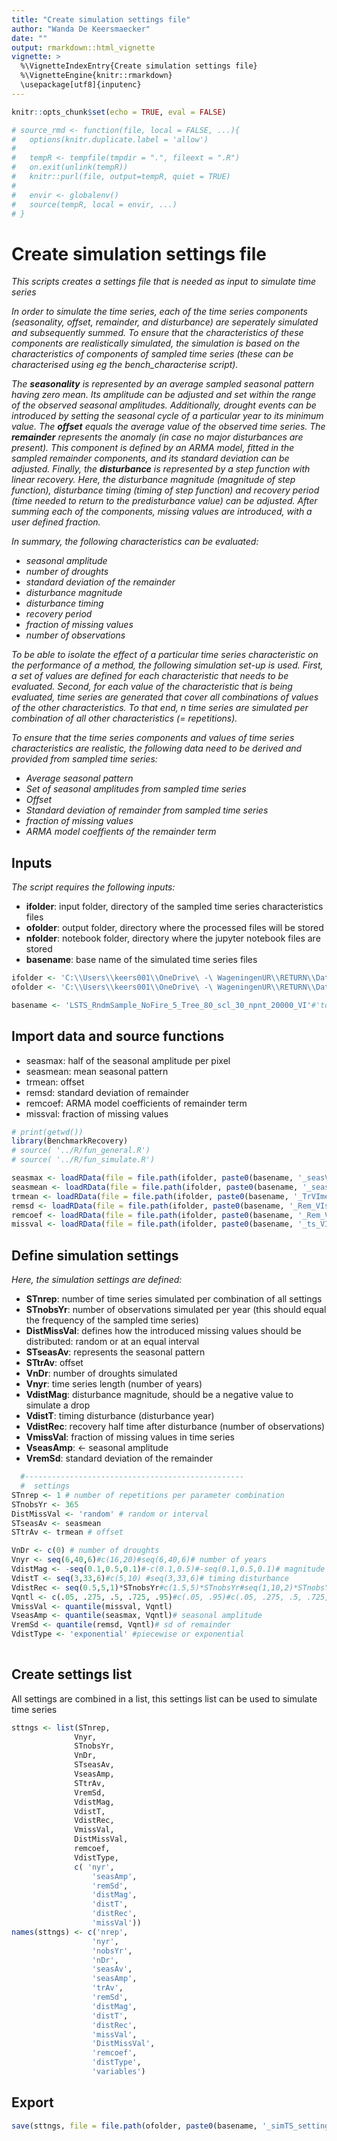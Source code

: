 ```yaml
---
title: "Create simulation settings file"
author: "Wanda De Keersmaecker"
date: ""
output: rmarkdown::html_vignette
vignette: >
  %\VignetteIndexEntry{Create simulation settings file}
  %\VignetteEngine{knitr::rmarkdown}
  \usepackage[utf8]{inputenc}
---
```

```r
knitr::opts_chunk$set(echo = TRUE, eval = FALSE)
```


```r
# source_rmd <- function(file, local = FALSE, ...){
#   options(knitr.duplicate.label = 'allow')
#   
#   tempR <- tempfile(tmpdir = ".", fileext = ".R")
#   on.exit(unlink(tempR))
#   knitr::purl(file, output=tempR, quiet = TRUE)
#   
#   envir <- globalenv()
#   source(tempR, local = envir, ...)
# }
```

# Create simulation settings file 
*This scripts creates a settings file that is needed as input to simulate time series*

*In order to simulate the time series, each of the time series components (seasonality, offset, remainder, and disturbance) are seperately simulated and subsequently summed. To ensure that the characteristics of these components are realistically simulated, the simulation is based on the characteristics of components of sampled time series (these can be characterised using eg the bench_characterise script).*

*The __seasonality__ is represented by an average sampled seasonal pattern having zero mean. Its amplitude can be adjusted and set within the range of the observed seasonal amplitudes. Additionally, drought events can be introduced by setting the seasonal cycle of a particular year to its minimum value. The __offset__ equals the average value of the observed time series. The __remainder__ represents the anomaly (in case no major disturbances are present). This component is defined by an ARMA model, fitted in the sampled remainder components, and its standard deviation can be adjusted. Finally, the __disturbance__ is represented by a step function with linear recovery. Here, the disturbance magnitude (magnitude of step function), disturbance timing (timing of step function) and recovery period (time needed to return to the predisturbance value) can be adjusted. After summing each of the components, missing values are introduced, with a user defined fraction.*

*In summary, the following characteristics can be evaluated:*

* *seasonal amplitude*
* *number of droughts*
* *standard deviation of the remainder*
* *disturbance magnitude*
* *disturbance timing*
* *recovery period*
* *fraction of missing values*
* *number of observations*

*To be able to isolate the effect of a particular time series characteristic on the performance of a method, the following simulation set-up is used. First, a set of values are defined for each characteristic that needs to be evaluated. Second, for each value of the characteristic that is being evaluated, time series are generated that cover all combinations of values of the other characteristics. To that end, n time series are simulated per combination of all other characteristics (= repetitions).*

*To ensure that the time series components and values of time series characteristics are realistic, the following data need to be derived and provided from sampled time series:*

 - *Average seasonal pattern*
 - *Set of seasonal amplitudes from sampled time series*
 - *Offset*
 - *Standard deviation of remainder from sampled time series*
 - *fraction of missing values*
 - *ARMA model coeffients of the remainder term*
 
## Inputs
 
*The script requires the following inputs:*
    
* __ifolder__: input folder, directory of the sampled time series characteristics files
* __ofolder__: output folder, directory where the processed files will be stored
* __nfolder__: notebook folder, directory where the jupyter notebook files are stored
* __basename__: base name of the simulated time series files

```r
ifolder <- 'C:\\Users\\keers001\\OneDrive\ -\ WageningenUR\\RETURN\\Data\\RETURN\\20191019_SimulationOptSAR\\Landsat\\Char\\' #'../Data/' #'C:\\Users\\keers001\\OneDrive\ -\ WageningenUR\\RETURN\\Data\\RETURN\\20191019_SimulationOptSAR\\Landsat\\Char\\'  # folder with data characteristics
ofolder <- 'C:\\Users\\keers001\\OneDrive\ -\ WageningenUR\\RETURN\\Data\\RETURN\\20191019_SimulationOptSAR\\Landsat\\SimTS\\exp1\\'#'../Data/' #C:\\Users\\keers001\\OneDrive\ -\ WageningenUR\\RETURN\\Data\\RETURN\\20191019_SimulationOptSAR\\Landsat\\Test_TSrequired\\TS_10\\SimTS\\'  # folder where the simulated time series will be saved

basename <- 'LSTS_RndmSample_NoFire_5_Tree_80_scl_30_npnt_20000_VI'#'toyset'#c('LSTS_RndmSample_NoFire_5_Tree_80_scl_30_npnt_20000_VI')# base name of the data files

```

## Import data and source functions

* seasmax: half of the seasonal amplitude per pixel
* seasmean: mean seasonal pattern
* trmean: offset
* remsd: standard deviation of remainder
* remcoef: ARMA model coefficients of remainder term
* missval: fraction of missing values
```r
# print(getwd())
library(BenchmarkRecovery)
# source( '../R/fun_general.R')
# source( '../R/fun_simulate.R')

seasmax <- loadRData(file = file.path(ifolder, paste0(basename, '_seasVImax.rda')))# half seasonal amplitude
seasmean <- loadRData(file = file.path(ifolder, paste0(basename, '_seasVImean.rda')))
trmean <- loadRData(file = file.path(ifolder, paste0(basename, '_TrVImean.rda')))
remsd <- loadRData(file = file.path(ifolder, paste0(basename, '_Rem_VIsd.rda')))
remcoef <- loadRData(file = file.path(ifolder, paste0(basename, '_Rem_VIcoef.rda')))
missval <- loadRData(file = file.path(ifolder, paste0(basename, '_ts_VIMissVal.rda')))
```

## Define simulation settings 
*Here, the simulation settings are defined:*

* __STnrep__: number of time series simulated per combination of all settings
* __STnobsYr__: number of observations simulated per year (this should equal the frequency of the sampled time series)
* __DistMissVal__: defines how the introduced missing values should be distributed: random or at an equal interval
* __STseasAv__: represents the seasonal pattern
* __STtrAv__: offset
* __VnDr__: number of droughts simulated
* __Vnyr__: time series length (number of years)
* __VdistMag__: disturbance magnitude, should be a negative value to simulate a drop
* __VdistT__: timing disturbance (disturbance year)
* __VdistRec__: recovery half time after disturbance (number of observations)
* __VmissVal__: fraction of missing values in time series
* __VseasAmp__: <- seasonal amplitude
* __VremSd__: standard deviation of the remainder


```r
  #-------------------------------------------------
  #  settings  
STnrep <- 1 # number of repetitions per parameter combination
STnobsYr <- 365
DistMissVal <- 'random' # random or interval
STseasAv <- seasmean
STtrAv <- trmean # offset

VnDr <- c(0) # number of droughts
Vnyr <- seq(6,40,6)#c(16,20)#seq(6,40,6)# number of years
VdistMag <- -seq(0.1,0.5,0.1)#-c(0.1,0.5)#-seq(0.1,0.5,0.1)# magnitude disturbance
VdistT <- seq(3,33,6)#c(5,10) #seq(3,33,6)# timing disturbance
VdistRec <- seq(0.5,5,1)*STnobsYr#c(1.5,5)*STnobsYr#seq(1,10,2)*STnobsYr# recovery disturbance
Vqntl <- c(.05, .275, .5, .725, .95)#c(.05, .95)#c(.05, .275, .5, .725, .95)# set of quantiles used to derive realistic values (for number of missing values, seasonal amplitude and standard deviation of the remainder) from sampled data
VmissVal <- quantile(missval, Vqntl)
VseasAmp <- quantile(seasmax, Vqntl)# seasonal amplitude
VremSd <- quantile(remsd, Vqntl)# sd of remainder
VdistType <- 'exponential' #piecewise or exponential
  
```
## Create settings list
All settings are combined in a list, this settings list can be used to simulate time series
```r
sttngs <- list(STnrep,
              Vnyr,
              STnobsYr,
              VnDr, 
              STseasAv, 
              VseasAmp,
              STtrAv,
              VremSd,
              VdistMag,
              VdistT, 
              VdistRec, 
              VmissVal, 
              DistMissVal, 
              remcoef,
              VdistType,
              c( 'nyr',  
                  'seasAmp',
                  'remSd', 
                  'distMag',
                  'distT', 
                  'distRec', 
                  'missVal'))
names(sttngs) <- c('nrep',
                  'nyr',
                  'nobsYr',
                  'nDr', 
                  'seasAv', 
                  'seasAmp',
                  'trAv', 
                  'remSd', 
                  'distMag',
                  'distT', 
                  'distRec', 
                  'missVal', 
                  'DistMissVal',
                  'remcoef',
                  'distType',
                  'variables')


```
## Export

```r
save(sttngs, file = file.path(ofolder, paste0(basename, '_simTS_settings_var.rda')))
  
```

